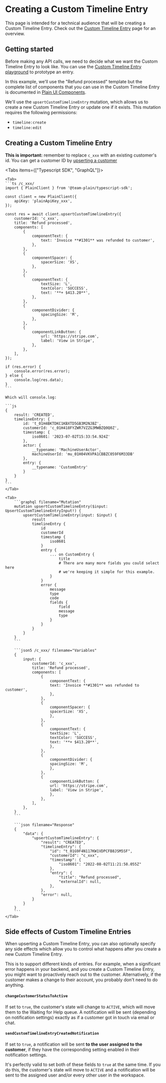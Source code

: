
# Creating a Custom Timeline Entry

This page is intended for a technical audience that will be creating a Custom Timeline Entry.
Check out the [Custom Timeline Entry](/custom-timeline-entry) page for an overview.

## Getting started

Before making any API calls, we need to decide what we want the Custom Timeline Entry to look like. You can use the [Custom Timeline Entry playground](https://app.plain.com/developer/custom-timeline-entry-playground/) to prototype an entry.

In this example, we'll use the "Refund processed" template but the complete list of components that you can use in the Custom Timeline Entry is documented in [Plain UI Components](/ui-components).

We'll use the `upsertCustomTimelineEntry` mutation, which allows us to create a new Custom Timeline Entry or update one if it exists.
This mutation requires the following permissions:

- `timeline:create`
- `timeline:edit`

## Creating a Custom Timeline Entry

**This is important:** remember to replace `c_xxx` with an existing customer's id. You can get a customer ID by [upserting a customer](/customers-api/upsert/)

<Tabs items={["Typescript SDK", "GraphQL"]}>

    <Tab>
    ```ts /c_xxx/
    import { PlainClient } from '@team-plain/typescript-sdk';

    const client = new PlainClient({
        apiKey: 'plainApiKey_xxx',
    });

    const res = await client.upsertCustomTimelineEntry({
        customerId: 'c_xxx',
        title: 'Refund processed',
        components: [
            {
                componentText: {
                    text: 'Invoice **#1301** was refunded to customer',
                },
            },
            {
                componentSpacer: {
                    spacerSize: 'XS',
                },
            },
            {
                componentText: {
                    textSize: 'L',
                    textColor: 'SUCCESS',
                    text: '**+ $413.20**',
                },
            },
            {
                componentDivider: {
                    spacingSize: 'M',
                },
            },
            {
                componentLinkButton: {
                    url: 'https://stripe.com',
                    label: 'View in Stripe',
                },
            },
        ],
    });

    if (res.error) {
        console.error(res.error);
    } else {
        console.log(res.data);
    }
    ```

    Which will console.log:

    ```js
    {
        result: 'CREATED',
        timelineEntry: {
            id: 't_01H4BKTDKC1KBXTD5GB3M2NJBZ',
            customerId: 'c_01H418FYZWR7VZZG3MWBZQ0Q0Z',
            timestamp: {
                iso8601: '2023-07-02T15:33:54.924Z'
            },
            actor: {
                __typename: 'MachineUserActor',
                machineUserId: 'mu_01H04VKVPA1CBBZC059F6M33DB'
            },
            entry: {
                __typename: 'CustomEntry'
            }
        }
    }
    ```
    </Tab>

    <Tab>
        ```graphql filename="Mutation"
        mutation upsertCustomTimelineEntry($input: UpsertCustomTimelineEntryInput!) {
            upsertCustomTimelineEntry(input: $input) {
                result
                timelineEntry {
                    id
                    customerId
                    timestamp {
                        iso8601
                    }
                    entry {
                        ... on CustomEntry {
                            title
                            # There are many more fields you could select here
                            # we're keeping it simple for this example.
                        }
                    }
                    error {
                        message
                        type
                        code
                        fields {
                            field
                            message
                            type
                        }
                    }
                }
            }
        }
        ```

        ```json5 /c_xxx/ filename="Variables"
        {
            input: {
                customerId: 'c_xxx',
                title: 'Refund processed',
                components: [
                    {
                        componentText: {
                        text: 'Invoice **#1301** was refunded to customer',
                        },
                    },
                    {
                        componentSpacer: {
                        spacerSize: 'XS',
                        },
                    },
                    {
                        componentText: {
                        textSize: 'L',
                        textColor: 'SUCCESS',
                        text: '**+ $413.20**',
                        },
                    },
                    {
                        componentDivider: {
                        spacingSize: 'M',
                        },
                    },
                    {
                        componentLinkButton: {
                        url: 'https://stripe.com',
                        label: 'View in Stripe',
                        },
                    },
                ],
            },
        }
        ```

        ```json filename="Response"
        {
            "data": {
                "upsertCustomTimelineEntry": {
                    "result": "CREATED",
                    "timelineEntry": {
                        "id": "t_01G9F4N117KW1VDPCFB8JSM5SF",
                        "customerId": "c_xxx",
                        "timestamp": {
                            "iso8601": "2022-08-02T11:21:58.055Z"
                        },
                        "entry": {
                            "title": "Refund processed",
                            "externalId": null,
                        },
                    },
                    "error": null,
                }
            }
        }
        ```
    </Tab>

</Tabs>

## Side effects of Custom Timeline Entries

When upserting a Custom Timeline Entry, you can also optionally specify any side effects which allow you to control what happens after you create a new Custom Timeline Entry.

This is to support different kinds of entries. For example, when a significant error happens in your backend, and you create a Custom Timeline Entry, you might want to proactively reach out to the customer. Alternatively, if the customer makes a change to their account, you probably don't need to do anything.

#### `changeCustomerStatusToActive`

If set to `true`, the customer's state will change to `ACTIVE`, which will move them to the Waiting for Help queue. A notification will be sent (depending on notification settings) exactly as if a customer got in touch via email or chat.

#### `sendCustomTimelineEntryCreatedNotification`

If set to `true`, a notification will be sent **to the user assigned to the customer**, if they have the corresponding setting enabled in their notification settings.

<Callout type="info" emoji="💁‍♂️">

It's perfectly valid to set both of these fields to `true` at the same time. If you do this, the customer's state will move to `ACTIVE` and a notification will be sent to the assigned user and/or every other user in the workspace.

</Callout>
